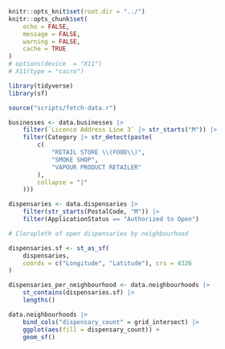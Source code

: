 ```r
knitr::opts_knit$set(root.dir = "../")
knitr::opts_chunk$set(
    echo = FALSE,
    message = FALSE,
    warning = FALSE,
    cache = TRUE
)
# options(device  = "X11")
# X11(type = "cairo")
```

```r
library(tidyverse)
library(sf)
```

```r
source("scripts/fetch-data.r")
```

```r
businesses <- data.businesses |>
    filter(`Licence Address Line 3` |> str_starts("M")) |>
    filter(Category |> str_detect(paste(
        c(
            "RETAIL STORE \\(FOOD\\)",
            "SMOKE SHOP",
            "VAPOUR PRODUCT RETAILER"
        ),
        collapse = "|"
    )))

dispensaries <- data.dispensaries |>
    filter(str_starts(PostalCode, "M")) |>
    filter(ApplicationStatus == "Authorized to Open")
```

```r
# Cloropleth of open dispensaries by neighbourhood

dispensaries.sf <- st_as_sf(
    dispensaries,
    coords = c("Longitude", "Latitude"), crs = 4326
)

dispensaries_per_neighbourhood <- data.neighbourhoods |>
    st_contains(dispensaries.sf) |>
    lengths()

data.neighbourhoods |>
    bind_cols("dispensary_count" = grid_intersect) |>
    ggplot(aes(fill = dispensary_count)) +
    geom_sf()
```